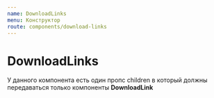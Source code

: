 ```yaml
---
name: DownloadLinks
menu: Конструктор
route: components/download-links
---
```



# DownloadLinks
У данного компонента есть один пропс children в который должны передаваться только компоненты **DownloadLink**

<CopyToClipboardBox text="import { DownloadLinks, DownloadLink } from '@megafon/ui-shared';" />

<DoczTabs>
    <Example />
    <Props />
</DoczTabs>
